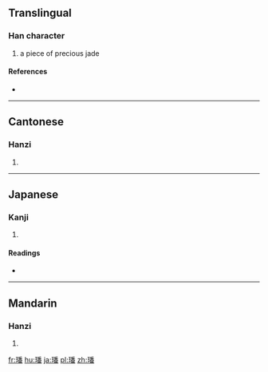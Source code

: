 ==Translingual==

===Han character===
{{Han char|rn=96|rad=玉|as=12|sn=16|four=12169|canj=MGHDW}}

# a piece of precious jade

====References====
* {{Han ref|kx=0742.110|dkj=21247|dj=1151.240|hdz=21138.030|uh=74A0|ud=29856|bh=EA64|bd=60004}}

----

==Cantonese==

===Hanzi===
{{yue-hanzi|jyut=|y=faan4}}

# {{defn|lang=yue|sort=玉12}}

----

==Japanese==

===Kanji===
{{ja-kanji|grade=|rs=玉12}}

# {{defn|lang=ja|sort=玉12}}

====Readings====
* {{ja-readings|on=[[はん]] (han), [[ぼん]] (bon)|kun=[[たま]] (tama)|nanori=}}

----

==Mandarin==

===Hanzi===
{{cmn-hanzi|pin=[[fán]] ([[fan2]])|wg=fan<sup>2</sup>}}

# {{defn|lang=cmn|sort=玉12}}

[[fr:璠]]
[[hu:璠]]
[[ja:璠]]
[[pl:璠]]
[[zh:璠]]